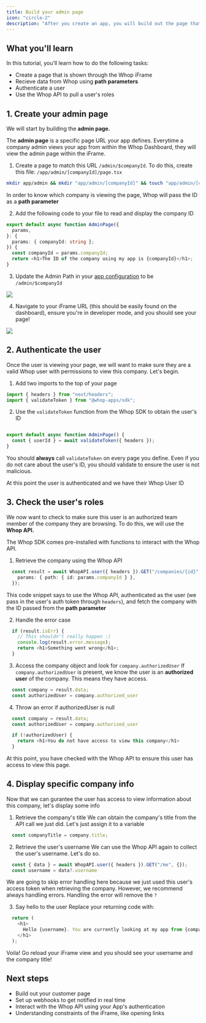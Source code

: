 ```yaml
---
title: Build your admin page
icon: "circle-2"
description: "After you create an app, you will build out the page that allows Whop Companies to interact with your app"
---
```


## What you'll learn
In this tutorial, you’ll learn how to do the following tasks:
- Create a page that is shown through the Whop iFrame
- Recieve data from Whop using **path parameters**
- Authenticate a user
- Use the Whop API to pull a user's roles

## 1. Create your admin page
We will start by building the **admin page.**

The **admin page** is a specific page URL your app defines. Everytime a company admin views your app from within the Whop Dashboard, they will view the admin page within the iFrame.



1. Create a page to match this URL `/admin/$companyId`. To do this, create this file:  `/app/admin/[companyId]/page.tsx`

```bash
mkdir app/admin && mkdir "app/admin/[companyId]" && touch "app/admin/[companyId]/page.tsx"
```

In order to know which company is viewing the page, Whop will pass the ID as a **path parameter**


2. Add the following code to your file to read and display the company ID
```typescript
export default async function AdminPage({
  params,
}: {
  params: { companyId: string };
}) {
  const companyId = params.companyId;
  return <h1>The ID of the company using my app is {companyId}</h1>;
}
```

3. Update the Admin Path in your [app configuration](https://dash.whop.com/settings/developer) to be `/admin/$companyId`
<Frame caption="Update the admin path to be /admin/$companyId ">
  <img src="https://cdn.discordapp.com/attachments/841805896156839936/1155634108337233990/Manage_App_-_Whop_Dashboard_-_httpsdash.whop.comsettingsdeveloperapp_soLLJMDkBhQDtz_2023-09-24_at_18.34.192x.png" />
</Frame>

4. Navigate to your iFrame URL (this should be easily found on the dashboard), ensure you're in developer mode, and you should see your page!

<Frame caption="You will now see the companyId from within the iFrame">
  <img src="https://media.discordapp.net/attachments/841805896156839936/1155635050709262446/Whop_Dashboard_-_httpsdash.whop.comproductsprod_nIKTInAJBYMCRapp_soLLJMDkBhQDtzexperienceIdexp_WBH9wB7VM2qeG1expNameTest_2023-09-24_at_18.41.022x.png?width=2199&height=1402"/>
</Frame>

## 2. Authenticate the user
Once the user is viewing your page, we will want to make sure they are a valid Whop user with permissions to view this company. Let's begin.

1. Add two imports to the top of your page
```typescript
import { headers } from "next/headers";
import { validateToken } from "@whop-apps/sdk";
```
2. Use the `validateToken` function from the Whop SDK to obtain the user's ID

```typescript

export default async function AdminPage() {
  const { userId } = await validateToken({ headers });
}
```

<Warning>You should **always** call `validateToken` on every page you define. Even if you do not care about the user's ID, you should validate to ensure the user is not malicious.</Warning>


At this point the user is authenticated and we have their Whop User ID


## 3. Check the user's roles

We now want to check to make sure this user is an authorized team member of the company they are browsing. To do this, we will use the **Whop API.**

The Whop SDK comes pre-installed with functions to interact with the Whop API.

1. Retrieve the company using the Whop API
```typescript
  const result = await WhopAPI.user({ headers }).GET("/companies/{id}", {
    params: { path: { id: params.companyId } },
  });
```

This code snippet says to use the Whop API, authenticated as the user (we pass in the user's auth token through `headers`), and fetch the company with the ID passed from the **path parameter**

2. Handle the error case
```typescript
  if (result.isErr) {
    // This shouldn't really happen :)
    console.log(result.error.message);
    return <h1>Something went wrong</h1>;
  }
```

3. Access the company object and look for `company.authorizedUser`
If `company.authorizedUser` is present, we know the user is an **authorized user** of the company. This means they have access.
```typescript
  const company = result.data;
  const authorizedUser = company.authorized_user
```

4. Throw an error if authorizedUser is null
```typescript
  const company = result.data;
  const authorizedUser = company.authorized_user

  if (!authorizedUser) {
    return <h1>You do not have access to view this company</h1>
  }
```

At this point, you have checked with the Whop API to ensure this user has access to view this page.



## 4. Display specific company info
Now that we can gurantee the user has access to view information about this company, let's display some info

1. Retrieve the company's title
We can obtain the company's title from the API call we just did. Let's just assign it to a variable
```typescript
  const companyTitle = company.title;
```

2. Retrieve the user's username
We can use the Whop API again to collect the user's username. Let's do so.
```typescript
  const { data } = await WhopAPI.user({ headers }).GET("/me", {});
  const username = data?.username
```
<Tip>We are going to skip error handling here because we just used this user's access token when retrieving the company. However, we recommend always handling errors. Handling the error will remove the `?`</Tip>

3. Say hello to the user
Replace your returning code with:
```typescript
  return (
    <h1>
      Hello {username}. You are currently looking at my app from {companyTitle}
    </h1>
  );
```

Voila! Go reload your iFrame view and you should see your username and the company title!


## Next steps
- Build out your customer page
- Set up webhooks to get notified in real time
- Interact with the Whop API using your App's authentication
- Understanding constraints of the iFrame, like opening links



